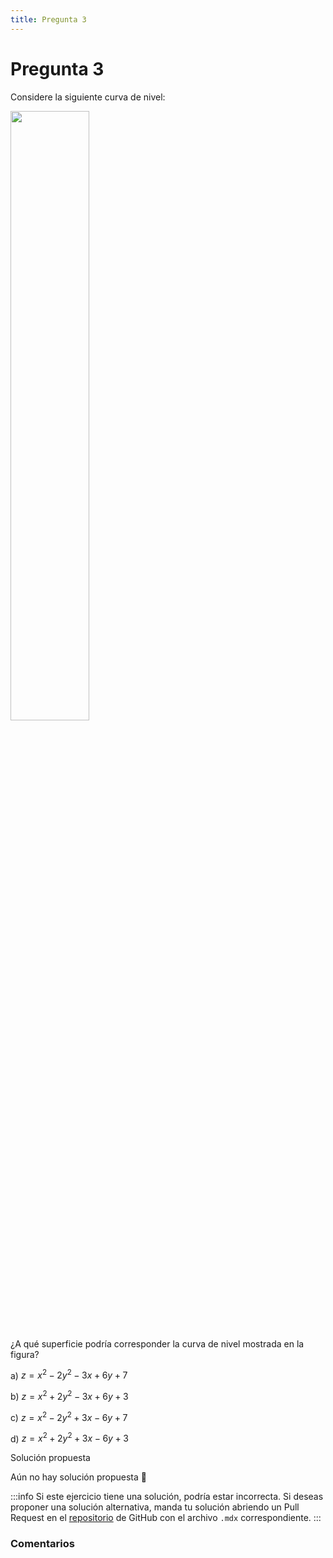 ```yaml
---
title: Pregunta 3
---
```



# Pregunta 3

Considere la siguiente curva de nivel:

<Image
  src="mathematics/calculus-1-2-3/exercises/2019-1/p03/image.png"
  width="50%"
/>

¿A qué superficie podría corresponder la curva de nivel mostrada en la figura?

a) $z=x^2-2 y^2-3 x+6 y+7$

b) $z=x^2+2 y^2-3 x+6 y+3$

c) $z=x^2-2 y^2+3 x-6 y+7$

d) $z=x^2+2 y^2+3 x-6 y+3$

<MDXDetails>
<summary>Solución propuesta</summary>

Aún no hay solución propuesta 🥲

:::info
Si este ejercicio tiene una solución, podría estar incorrecta. Si deseas proponer una solución alternativa, manda tu solución abriendo
un Pull Request en el [repositorio](https://github.com/crow-rojas/apuntes-fundamentals/pulls) de GitHub con el archivo
`.mdx` correspondiente.
:::

</MDXDetails>

### Comentarios

<Disqus
  url="https://crow-rojas.github.io/apuntes-fundamentals/docs/mathematics/calculus-1-2-3/exercises/2019-1/p03"
  identifier="docs/mathematics/calculus-1-2-3/exercises/2019-1/p03"
  title="2019-1 Cálculo I, II y III - Pregunta 03"
/>
